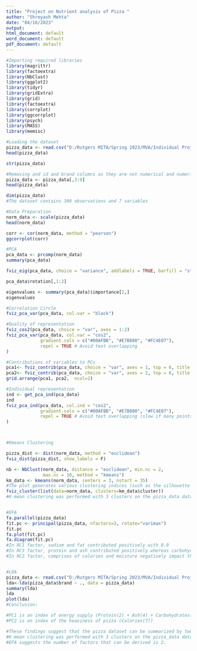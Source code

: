 ---
title: "Project on Nutrient analysis of Pizza "
author: "Shreyash Mehta"
date: "04/16/2023"
output:
html_document: default
word_document: default
pdf_document: default
---
  
```{r}

#Importing required libraries
library(magrittr)
library(factoextra)
library(NbClust)
library(ggplot2)
library(tidyr)
library(gridExtra)
library(grid)
library(factoextra)
library(corrplot)
library(ggcorrplot)
library(psych)
library(MASS)
library(memisc)

#Loading the dataset
pizza_data <- read.csv("D:/Rutgers MITA/Spring 2023/MVA/Individual Project/Pizza.csv")
head(pizza_data)

str(pizza_data)

#Removing and id and brand columns as they are not numerical and numerical can only be used for analysis
pizza_data <- pizza_data[,3:9]
head(pizza_data)

dim(pizza_data)
#The dataset contains 300 observations and 7 variables

#Data Preparation
norm_data <- scale(pizza_data)
head(norm_data)

corr <- cor(norm_data, method = "pearson")
ggcorrplot(corr)

#PCA
pca_data <- prcomp(norm_data)
summary(pca_data)

fviz_eig(pca_data, choice = "variance", addlabels = TRUE, barfill = "steelblue", linecolor = "red")

pca_data$rotation[,1:2]

eigenvalues <- summary(pca_data)$importance[2,]
eigenvalues

#Correlation Circle
fviz_pca_var(pca_data, col.var = "black")

#Quality of representation
fviz_cos2(pca_data, choice = "var", axes = 1:2)
fviz_pca_var(pca_data, col.var = "cos2",
             gradient.cols = c("#00AFBB", "#E7B800", "#FC4E07"), 
             repel = TRUE # Avoid text overlapping
)

#Contributions of variables to PCs
pca1<- fviz_contrib(pca_data, choice = "var", axes = 1, top = 6, title = "PCA1")
pca2<- fviz_contrib(pca_data, choice = "var", axes = 2, top = 6, title = "PCA2")
grid.arrange(pca1, pca2,  ncol=2)

#Individual representation
ind <- get_pca_ind(pca_data)
ind
fviz_pca_ind(pca_data, col.ind = "cos2", 
             gradient.cols = c("#00AFBB", "#E7B800", "#FC4E07"),
             repel = TRUE # Avoid text overlapping (slow if many points)
)



#Kmeans Clustering

pizza_dist <- dist(norm_data, method = "euclidean")
fviz_dist(pizza_dist, show_labels = F)

nb <- NbClust(norm_data, distance = "euclidean", min.nc = 2,
              max.nc = 10, method = "kmeans")
km_data <- kmeans(norm_data, centers = 3, nstart = 35)
#The plot generates various clustering indices (such as the silhouette index, Dunn index, and gap statistic) for different numbers of clusters, allowing to visually identify the optimal number of clusters based on the chosen index.
fviz_cluster(list(data=norm_data, clusters=km_data$cluster))
#K-mean clustering was performed with 3 clusters on the pizza_data dataset. The centroid of each cluster is represented by a larger point with a white border.


#EFA
fa.parallel(pizza_data)
fit.pc <- principal(pizza_data, nfactors=3, rotate="varimax")
fit.pc
fa.plot(fit.pc)
fa.diagram(fit.pc)
#In RC1 factor, sodium and fat contributed positively with 0.9
#In RC3 factor, protein and ash contributed positively whereas carbohydrates impact negatively
#In RC2 factor, comprises of calories and moisture negatively impact the factor


#LDA
pizza_data <- read.csv("D:/Rutgers MITA/Spring 2023/MVA/Individual Project/Pizza.csv")
lda<-lda(pizza_data$brand ~ ., data = pizza_data)
summary(lda)
lda
plot(lda)
#Conclusion:

#PC1 is an index of energy supply (Protein(2) + Ash(4) + Carbohydrates(6))
#PC2 is an index of the heaviness of pizza (Calories(7))

#These findings suggest that the pizza dataset can be summarized by two main factors: the level of calories, fat, ash, and sodium, and #the level of mois, prot, and carb. These factors can be useful for understanding consumer preferences and developing new pizza #products.
#K-mean clustering was performed with 3 clusters on the pizza_data dataset
#EFA suggests the number of factors that can be derived is 2.

```
